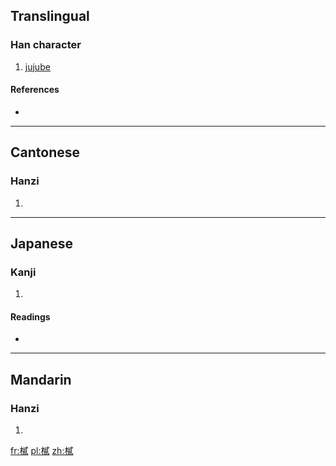 ==Translingual==

===Han character===
{{Han char|rn=75|rad=木|as=12|sn=16|four=5394<sub>0</sub>|canj=木戈心金 (DIPC)}}

# [[jujube]]

====References====
* {{Han ref|kx=0551.190|dkj=15486|dj=0939.200|hdz=21286.040|uh=6A32|ud=27186|bh=E9C2|bd=59842}}

----

==Cantonese==

===Hanzi===
{{yue-hanzi|jyut=|y=yi6}}

# {{defn|lang=yue|sort=木12}}

----

==Japanese==

===Kanji===
{{ja-kanji|grade=|rs=木12}}

# {{defn|lang=ja|sort=木12}}

====Readings====
* {{ja-readings|on=[[じ]] (ji), [[に]] (ni), [[ち]] (chi)|kun=[[なつめ]] (natsume)}}

----

==Mandarin==

===Hanzi===
{{cmn-hanzi|pin=[[èr]] ([[er4]])|wg=erh<sup>4</sup>}}

# {{defn|lang=cmn|sort=木12}}

[[fr:樲]]
[[pl:樲]]
[[zh:樲]]
